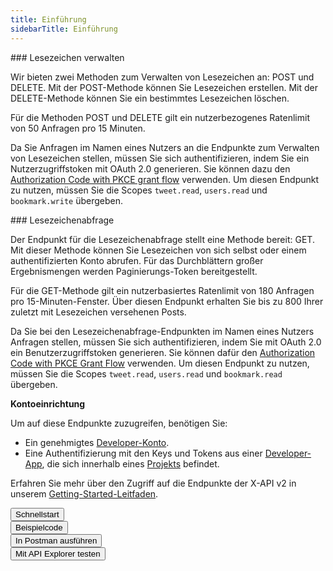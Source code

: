 ```yaml
---
title: Einführung
sidebarTitle: Einführung
---
```



<div id="manage-bookmarks">
  ### Lesezeichen verwalten
</div>

Wir bieten zwei Methoden zum Verwalten von Lesezeichen an: POST und DELETE. Mit der POST-Methode können Sie Lesezeichen erstellen. Mit der DELETE-Methode können Sie ein bestimmtes Lesezeichen löschen.

Für die Methoden POST und DELETE gilt ein nutzerbezogenes Ratenlimit von 50 Anfragen pro 15 Minuten.

Da Sie Anfragen im Namen eines Nutzers an die Endpunkte zum Verwalten von Lesezeichen stellen, müssen Sie sich authentifizieren, indem Sie ein Nutzerzugriffstoken mit OAuth 2.0 generieren. Sie können dazu den [Authorization Code with PKCE grant flow](/de/resources/fundamentals/authentication/oauth-2-0/user-access-token) verwenden. Um diesen Endpunkt zu nutzen, müssen Sie die Scopes `tweet.read`, `users.read` und `bookmark.write` übergeben.

<div id="bookmarks-lookup">
  ### Lesezeichenabfrage
</div>

Der Endpunkt für die Lesezeichenabfrage stellt eine Methode bereit: GET. Mit dieser Methode können Sie Lesezeichen von sich selbst oder einem authentifizierten Konto abrufen. Für das Durchblättern großer Ergebnismengen werden Paginierungs-Token bereitgestellt.

Für die GET-Methode gilt ein nutzerbasiertes Ratenlimit von 180 Anfragen pro 15-Minuten-Fenster. Über diesen Endpunkt erhalten Sie bis zu 800 Ihrer zuletzt mit Lesezeichen versehenen Posts.

Da Sie bei den Lesezeichenabfrage-Endpunkten im Namen eines Nutzers Anfragen stellen, müssen Sie sich authentifizieren, indem Sie mit OAuth 2.0 ein Benutzerzugriffstoken generieren. Sie können dafür den [Authorization Code with PKCE Grant Flow](/de/resources/fundamentals/authentication/oauth-2-0/user-access-token) verwenden. Um diesen Endpunkt zu nutzen, müssen Sie die Scopes `tweet.read`, `users.read` und `bookmark.read` übergeben.

**Kontoeinrichtung**

Um auf diese Endpunkte zuzugreifen, benötigen Sie:

- Ein genehmigtes [Developer-Konto](https://developer.x.com/en/portal/petition/essential/basic-info).
- Eine Authentifizierung mit den Keys und Tokens aus einer [Developer-App](/de/resources/fundamentals/developer-apps), die sich innerhalb eines [Projekts](/de/resources/fundamentals/projects) befindet.

Erfahren Sie mehr über den Zugriff auf die Endpunkte der X-API v2 in unserem [Getting-Started-Leitfaden](/de/x-api/getting-started/getting-access).

<div class="flex">
  <Button href="/de/x-api/posts/manage-tweets/quickstart">
    Schnellstart
  </Button>

  <br />

  <Button href="https://github.com/xdevplatform/Twitter-API-v2-sample-code">
    Beispielcode
  </Button>

  <br />

  <Button href="https://www.postman.com/xapidevelopers/">
    In Postman ausführen
  </Button>

  <br />

  <Button href="https://developer.x.com/apitools/api?endpoint=%2F2%2Ftweets%2F%7Bid%7D%2Fbookmarks&method=get">
    Mit API Explorer testen
  </Button>
</div>